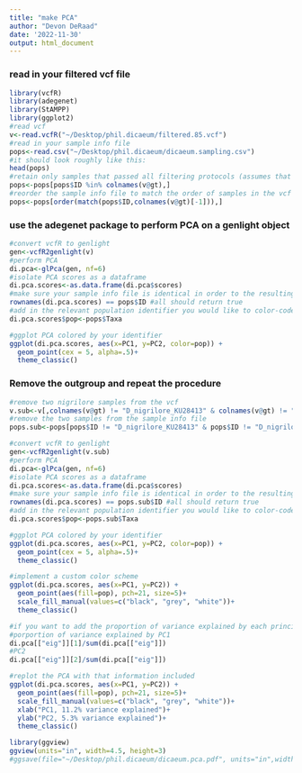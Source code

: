 ```yaml
---
title: "make PCA"
author: "Devon DeRaad"
date: '2022-11-30'
output: html_document
---
```


### read in your filtered vcf file
```r
library(vcfR)
library(adegenet)
library(StAMPP)
library(ggplot2)
#read vcf
v<-read.vcfR("~/Desktop/phil.dicaeum/filtered.85.vcf")
#read in your sample info file
pops<-read.csv("~/Desktop/phil.dicaeum/dicaeum.sampling.csv")
#it should look roughly like this:
head(pops)
#retain only samples that passed all filtering protocols (assumes that the 'ID' column is identical to sample names in the vcf)
pops<-pops[pops$ID %in% colnames(v@gt),]
#reorder the sample info file to match the order of samples in the vcf
pops<-pops[order(match(pops$ID,colnames(v@gt)[-1])),]
```

### use the adegenet package to perform PCA on a genlight object
```r
#convert vcfR to genlight
gen<-vcfR2genlight(v)
#perform PCA
di.pca<-glPca(gen, nf=6)
#isolate PCA scores as a dataframe
di.pca.scores<-as.data.frame(di.pca$scores)
#make sure your sample info file is identical in order to the resulting PCA output
rownames(di.pca.scores) == pops$ID #all should return true
#add in the relevant population identifier you would like to color-code by
di.pca.scores$pop<-pops$Taxa

#ggplot PCA colored by your identifier
ggplot(di.pca.scores, aes(x=PC1, y=PC2, color=pop)) +
  geom_point(cex = 5, alpha=.5)+
  theme_classic()
```

### Remove the outgroup and repeat the procedure
```r
#remove two nigrilore samples from the vcf
v.sub<-v[,colnames(v@gt) != "D_nigrilore_KU28413" & colnames(v@gt) != "D_nigrilore_KU28414"]
#remove the two samples from the sample info file
pops.sub<-pops[pops$ID != "D_nigrilore_KU28413" & pops$ID != "D_nigrilore_KU28414",]

#convert vcfR to genlight
gen<-vcfR2genlight(v.sub)
#perform PCA
di.pca<-glPca(gen, nf=6)
#isolate PCA scores as a dataframe
di.pca.scores<-as.data.frame(di.pca$scores)
#make sure your sample info file is identical in order to the resulting PCA output
rownames(di.pca.scores) == pops.sub$ID #all should return true
#add in the relevant population identifier you would like to color-code by
di.pca.scores$pop<-pops.sub$Taxa

#ggplot PCA colored by your identifier
ggplot(di.pca.scores, aes(x=PC1, y=PC2, color=pop)) +
  geom_point(cex = 5, alpha=.5)+
  theme_classic()

#implement a custom color scheme
ggplot(di.pca.scores, aes(x=PC1, y=PC2)) +
  geom_point(aes(fill=pop), pch=21, size=5)+
  scale_fill_manual(values=c("black", "grey", "white"))+
  theme_classic()

#if you want to add the proportion of variance explained by each principal component axis, you can calculate it like this:
#porportion of variance explained by PC1
di.pca[["eig"]][1]/sum(di.pca[["eig"]])
#PC2
di.pca[["eig"]][2]/sum(di.pca[["eig"]])

#replot the PCA with that information included
ggplot(di.pca.scores, aes(x=PC1, y=PC2)) +
  geom_point(aes(fill=pop), pch=21, size=5)+
  scale_fill_manual(values=c("black", "grey", "white"))+
  xlab("PC1, 11.2% variance explained")+
  ylab("PC2, 5.3% variance explained")+
  theme_classic()

library(ggview)
ggview(units="in", width=4.5, height=3)
#ggsave(file="~/Desktop/phil.dicaeum/dicaeum.pca.pdf", units="in",width=4.5,height=3) #saves g


```

